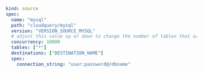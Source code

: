 ```yaml copy
kind: source
spec:
  name: "mysql"
  path: "cloudquery/mysql"
  version: "VERSION_SOURCE_MYSQL"
  # adjust this value up or down to change the number of tables that are resolved in parallel
  concurrency: 10000
  tables: ["*"]
  destinations: ["DESTINATION_NAME"]
  spec:
    connection_string: "user:password@/dbname"
```